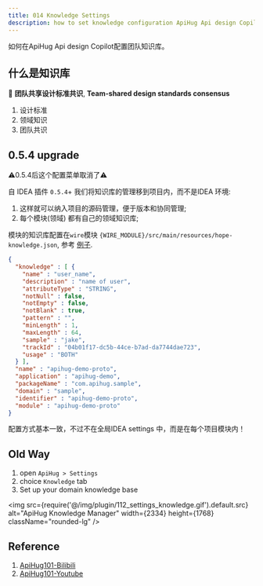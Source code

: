 ```yaml
---
title: 014 Knowledge Settings
description: how to set knowledge configuration ApiHug Api design Copilot.
---
```


如何在ApiHug Api design Copilot配置团队知识库。

## 什么是知识库

🎁 **团队共享设计标准共识**, **Team-shared design standards consensus**

1. 设计标准
2. 领域知识
3. 团队共识


## 0.5.4 upgrade

⚠️0.5.4后这个配置菜单取消了⚠️

自 IDEA 插件 `0.5.4`+ 我们将知识库的管理移到项目内，而不是IDEA 环境:

1. 这样就可以纳入项目的源码管理，便于版本和协同管理;
2. 每个模块(领域) 都有自己的领域知识库;

模块的知识库配置在`wire`模块 `{WIRE_MODULE}/src/main/resources/hope-knowledge.json`, 参考 [例子](https://github.com/apihug/apihug-demo/blob/main/apihug-demo-proto/src/main/resources/hope-knowledge.json).

```json
{
  "knowledge" : [ {
    "name" : "user_name",
    "description" : "name of user",
    "attributeType" : "STRING",
    "notNull" : false,
    "notEmpty" : false,
    "notBlank" : true,
    "pattern" : "",
    "minLength" : 1,
    "maxLength" : 64,
    "sample" : "jake",
    "trackId" : "04b01f17-dc5b-44ce-b7ad-da7744dae723",
    "usage" : "BOTH"
  } ],
  "name" : "apihug-demo-proto",
  "application" : "apihug-demo",
  "packageName" : "com.apihug.sample",
  "domain" : "sample",
  "identifier" : "apihug-demo-proto",
  "module" : "apihug-demo-proto"
}
```

配置方式基本一致，不过不在全局IDEA settings 中，而是在每个项目模块内！


## Old Way

1. open `ApiHug > Settings`
2. choice `Knowledge` tab
3. Set up your domain knowledge base

<img src={require('@/img/plugin/112_settings_knowledge.gif').default.src} alt="ApiHug Knowledge Manager" width={2334} height={1768} className="rounded-lg" />

## Reference

1. [ApiHug101-Bilibili](https://space.bilibili.com/666522636)
2. [ApiHug101-Youtube](https://youtube.com/@ApiHug?si=C1yw0poHA01zbmyj)
